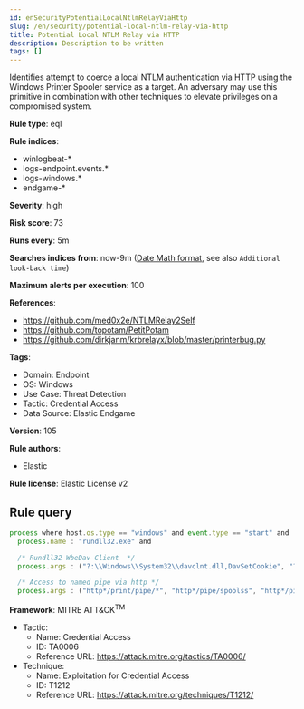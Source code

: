 ```yaml
---
id: enSecurityPotentialLocalNtlmRelayViaHttp
slug: /en/security/potential-local-ntlm-relay-via-http
title: Potential Local NTLM Relay via HTTP
description: Description to be written
tags: []
---
```


<div id="potential-local-ntlm-relay-via-http"></div>

Identifies attempt to coerce a local NTLM authentication via HTTP using the Windows Printer Spooler service as a target. An adversary may use this primitive in combination with other techniques to elevate privileges on a compromised system.

**Rule type**: eql

**Rule indices**: 

* winlogbeat-*
* logs-endpoint.events.*
* logs-windows.*
* endgame-*

**Severity**: high

**Risk score**: 73

**Runs every**: 5m

**Searches indices from**: now-9m ([Date Math format](((ref))/common-options.html#date-math), see also <DocLink id="enSecurityRulesUiCreate" section="set-the-rules-schedule">`Additional look-back time`</DocLink>)

**Maximum alerts per execution**: 100

**References**: 

* https://github.com/med0x2e/NTLMRelay2Self
* https://github.com/topotam/PetitPotam
* https://github.com/dirkjanm/krbrelayx/blob/master/printerbug.py

**Tags**: 

* Domain: Endpoint
* OS: Windows
* Use Case: Threat Detection
* Tactic: Credential Access
* Data Source: Elastic Endgame

**Version**: 105

**Rule authors**: 

* Elastic

**Rule license**: Elastic License v2

## Rule query

```js
process where host.os.type == "windows" and event.type == "start" and
  process.name : "rundll32.exe" and

  /* Rundll32 WbeDav Client  */
  process.args : ("?:\\Windows\\System32\\davclnt.dll,DavSetCookie", "?:\\Windows\\SysWOW64\\davclnt.dll,DavSetCookie") and

  /* Access to named pipe via http */
  process.args : ("http*/print/pipe/*", "http*/pipe/spoolss", "http*/pipe/srvsvc")

```

**Framework**: MITRE ATT&CK<sup>TM</sup>

* Tactic:
    * Name: Credential Access
    * ID: TA0006
    * Reference URL: https://attack.mitre.org/tactics/TA0006/
* Technique:
    * Name: Exploitation for Credential Access
    * ID: T1212
    * Reference URL: https://attack.mitre.org/techniques/T1212/


